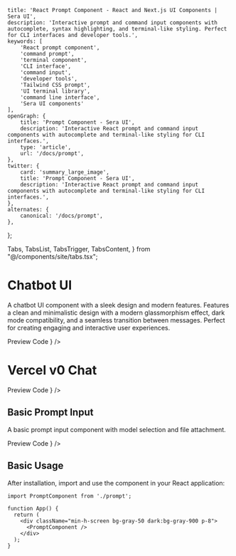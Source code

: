     title: 'React Prompt Component - React and Next.js UI Components | Sera UI',
    description: 'Interactive prompt and command input components with autocomplete, syntax highlighting, and terminal-like styling. Perfect for CLI interfaces and developer tools.',
    keywords: [
        'React prompt component',
        'command prompt',
        'terminal component',
        'CLI interface',
        'command input',
        'developer tools',
        'Tailwind CSS prompt',
        'UI terminal library',
        'command line interface',
        'Sera UI components'
    ],
    openGraph: {
        title: 'Prompt Component - Sera UI',
        description: 'Interactive React prompt and command input components with autocomplete and terminal-like styling for CLI interfaces.',
        type: 'article',
        url: '/docs/prompt',
    },
    twitter: {
        card: 'summary_large_image',
        title: 'Prompt Component - Sera UI',
        description: 'Interactive React prompt and command input components with autocomplete and terminal-like styling for CLI interfaces.',
    },
    alternates: {
        canonical: '/docs/prompt',
    },
};

  Tabs,
  TabsList,
  TabsTrigger,
  TabsContent,
} from "@/components/site/tabs.tsx";



# Chatbot UI <AI dir="left"/>
A chatbot UI component with a sleek design and modern features. Features a clean and minimalistic design with a modern glassmorphism effect, dark mode compatibility, and a seamless transition between messages. Perfect for creating engaging and interactive user experiences.



<Tabs defaultValue="preview" className="">
  <TabsList>
    <TabsTrigger value="preview">Preview</TabsTrigger>
    <TabsTrigger value="code">Code</TabsTrigger>
  </TabsList>
  <TabsContent value="preview">
    <ComponentRenderer component={<Prompting />} />
  </TabsContent>
  <TabsContent value="code">
    <CodeBlock filePath="src/app/docs/prompt/prompt.tsx" />
  </TabsContent>
</Tabs>


# Vercel v0 Chat

<Tabs defaultValue="preview" className="">
  <TabsList>
    <TabsTrigger value="preview">Preview</TabsTrigger>
    <TabsTrigger value="code">Code</TabsTrigger>
  </TabsList>
  <TabsContent value="preview">
    <ComponentRenderer component={<VercelV0Chat />} />
  </TabsContent>
  <TabsContent value="code">
    <CodeBlock filePath="src/app/docs/prompt/prompt.tsx" />
  </TabsContent>
</Tabs>


## Basic Prompt Input
A basic prompt input component with model selection and file attachment.

<Tabs defaultValue="preview" className="">
  <TabsList>
    <TabsTrigger value="preview">Preview</TabsTrigger>
    <TabsTrigger value="code">Code</TabsTrigger>
  </TabsList>
  <TabsContent value="preview">
    <ComponentRenderer component={<Prompt />} />
  </TabsContent>
  <TabsContent value="code">
    <CodeBlock filePath="src/app/docs/prompt/prompt.tsx" />
  </TabsContent>
</Tabs>



## Basic Usage

After installation, import and use the component in your React application:

```tsx
import PromptComponent from './prompt';

function App() {
  return (
    <div className="min-h-screen bg-gray-50 dark:bg-gray-900 p-8">
      <PromptComponent />
    </div>
  );
}
```


